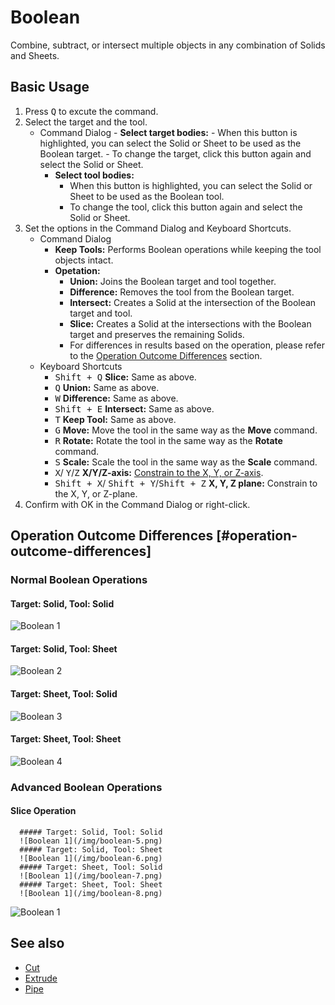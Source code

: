 
# Boolean

<Reference shortcut="Q" command="Boolean" button="In Command Bar"  buttonIcon="button-boolean"/>

Combine, subtract, or intersect multiple objects in any combination of Solids and Sheets.

## Basic Usage

1. Press <kbd>Q</kbd> to excute the command.
2. Select the target and the tool.
   - <Kst>Command Dialog</Kst>
         - **Select target bodies:** 
         - When this button is highlighted, you can select the Solid or Sheet to be used as the Boolean target.
         - To change the target, click this button again and select the Solid or Sheet.
      - **Select tool bodies:** 
         - When this button is highlighted, you can select the Solid or Sheet to be used as the Boolean tool.
         - To change the tool, click this button again and select the Solid or Sheet.
3. Set the options in the Command Dialog and Keyboard Shortcuts.
   - <Kst>Command Dialog</Kst>
      - **Keep Tools:** Performs Boolean operations while keeping the tool objects intact.
      - **Opetation:**
         - **Union:** Joins the Boolean target and tool together.
         - **Difference:** Removes the tool from the Boolean target.
         - **Intersect:** Creates a Solid at the intersection of the Boolean target and tool.
         - **Slice:** Creates a Solid at the intersections with the Boolean target and preserves the remaining Solids.
         - For differences in results based on the operation, please refer to the [Operation Outcome Differences](#operation-outcome-differences) section.
   - <Kst>Keyboard Shortcuts</Kst>
      - <kbd>Shift + Q</kbd> **Slice:** Same as above.
      - <kbd>Q</kbd> **Union:**  Same as above.
      - <kbd>W</kbd> **Difference:**  Same as above.
      - <kbd>Shift + E</kbd> **Intersect:**  Same as above.
      - <kbd>T</kbd> **Keep Tool:**  Same as above.
      - <kbd>G</kbd> **Move:** Move the tool in the same way as the **Move** command.
      - <kbd>R</kbd> **Rotate:** Rotate the tool in the same way as the **Rotate** command.
      - <kbd>S</kbd> **Scale:** Scale the tool in the same way as the **Scale** command.
      - <kbd>X</kbd>/ <kbd>Y</kbd>/<kbd>Z</kbd> **X/Y/Z-axis:** [Constrain to the X, Y, or Z-axis](/tool/sketching-essentials#constrain-to-an-axis).
      - <kbd>Shift + X</kbd>/ <kbd>Shift + Y</kbd>/<kbd>Shift + Z</kbd> **X, Y, Z plane:** Constrain to the X, Y, or Z-plane.
4. Confirm with OK in the Command Dialog or right-click.

## Operation Outcome Differences [#operation-outcome-differences]

### Normal Boolean Operations

   #### Target: Solid, Tool: Solid
   ![Boolean 1](/img/boolean-1.png)

   #### Target: Solid, Tool: Sheet
   ![Boolean 2](/img/boolean-2.png)

   #### Target: Sheet, Tool: Solid
   ![Boolean 3](/img/boolean-3.png)

   #### Target: Sheet, Tool: Sheet
   ![Boolean 4](/img/boolean-4.png)

### Advanced Boolean Operations

   #### Slice Operation

      ##### Target: Solid, Tool: Solid
      ![Boolean 1](/img/boolean-5.png)
      ##### Target: Solid, Tool: Sheet
      ![Boolean 1](/img/boolean-6.png)
      ##### Target: Sheet, Tool: Solid
      ![Boolean 1](/img/boolean-7.png)
      ##### Target: Sheet, Tool: Sheet
      ![Boolean 1](/img/boolean-8.png)

   ![Boolean 1](/img/boolean-9.png)




## See also
- [Cut](cut)
- [Extrude](extrude)
- [Pipe](pipe)